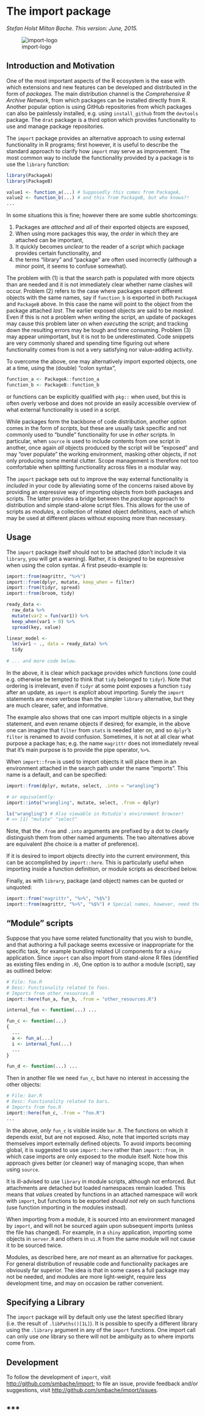 <!--
%\VignetteEngine{knitr::rmarkdown}
%\VignetteIndexEntry{import}
-->

The import package
===================

*Stefan Holst Milton Bache. This version: June, 2015.*

![import-logo](import.png)

## Introduction and Motivation
One of the most important aspects of the R ecosystem is the ease with which
extensions and new features can be developed and distributed in the form of
*packages.* The main distribution channel is the *Comprehensive R
Archive Network*, from which packages can be installed directly from
R. Another popular option is using GitHub repositories from which packages can
also be painlessly installed, e.g. using `install_github` from the 
`devtools` package. The `drat` package is a third option which provides 
functionality to use and manage package repositories.

The `import` package provides an alternative approach to *using* external 
functionality in R programs; first however, it is useful to describe the standard 
approach to clarify how `import` may serve as improvement.
The most common way to include the functionality provided by a package is to use
the `library` function:

```{r, eval = FALSE}
library(PackageA)
library(PackageB)

value1 <- function_a(...) # Supposedly this comes from PackageA, 
value2 <- function_b(...) # and this from PackageB, but who knows?!
...
```

In some situations this is fine; however there are some subtle shortcomings:

1. Packages are *attached* and *all* of their exported objects are exposed,
2. When using more packages this way, the *order* in which they are attached 
   can be important,
3. It quickly becomes *unclear* to the reader of a script which package
   provides certain functionality, and
4. the terms "library" and "package" are often used incorrectly 
   (although a minor point, it seems to confuse somewhat).

The problem with (1) is that the search path is populated with more
objects than are needed and it is not immediately clear whether name clashes
will occur. Problem (2) refers to the case where packages export
different objects with the same names, say if `function_b` is exported in both
`PackageA` and `PackageB` above. In this case the name will 
point to the object from the package attached *last*. The earlier exposed 
objects are said to be *masked*. Even if this is not a problem
when *writing* the script, an update of packages may cause this problem
later on when *executing* the script; and tracking down the resulting 
errors may be tough and time consuming. Problem (3) may appear unimportant, 
but it is not to be underestimated. Code snippets are very commonly shared
and spending time figuring out where functionality comes from is not 
a very satisfying nor value-adding activity.

To overcome the above, one may alternatively import exported objects, one at a time, 
using the (double) "colon syntax",

```{r, eval = FALSE}
function_a <- PackageA::function_a
function_b <- PackageB::function_b
```

or functions can be explicitly qualified with `pkg::` when used, but this is often 
overly verbose and does not provide an easily accessible overview of what
external functionality is used in a script.

While packages form the backbone of code distribution, another option comes
in the form of *scripts*, but these are usually task specific and not
commonly used to "bundle" functionality for use in *other* scripts. In 
particular, when `source` is used to include contents from one script in 
another, once again *all* objects produced by the script will be "exposed"
and may "over populate" the working environment, masking other objects, 
if not only producing some mental clutter. Scope management is therefore not too 
comfortable when splitting functionality across files in a modular way.


The `import` package sets out to improve the way external functionality 
is *included* in your code by alleviating some of the concerns raised above by
providing an expressive way of importing objects from both packages and
scripts. The latter provides a bridge between the *package* approach to
distribution and simple stand-alone script files. This allows for the use of scripts
as *modules*, a collection of related object definitions, each of which
may be used at different places without exposing more than necessary.

## Usage
The `import` package itself should not to be attached 
(don't include it via `library`, you will get a warning). Rather, it is designed
to be expressive when using the colon syntax. A first pseudo-example is:

```{r, eval = FALSE}
import::from(magrittr, "%>%")
import::from(dplyr, mutate, keep_when = filter)
import::from(tidyr, spread)
import::from(broom, tidy)

ready_data <-
  raw_data %>% 
  mutate(var2 = fun(var1)) %>% 
  keep_when(var1 > 0) %>% 
  spread(key, value) 

linear_model <- 
  lm(var1 ~ ., data = ready_data) %>% 
  tidy
  
# ... and more code below.
```

In the above, it is clear *which* package provides *which* functions
(one could e.g. otherwise be tempted to think that `tidy` belonged to
`tidyr`). Note that ordering is irrelevant, even if `tidyr` at some point
exposes a function `tidy` after an update, as `import` is *explicit* about
importing. Surely the `import` statements are more verbose than 
the simpler `library` alternative, but they are much clearer, safer, and
informative.

The example also shows that one can import multiple objects in a single
statement, and even rename objects if desired; for example, in the above 
one can imagine that `filter` from `stats` is needed later on, and so
`dplyr`'s `filter` is renamed to avoid confusion. Sometimes, it is 
not at all clear what purpose a package has; e.g. the name `magrittr` does
not immediately reveal that it's main purpose is to provide the pipe 
operator, `%>%`.

When `import::from` is used to import objects it will place them in an 
environment attached in the search path under the name "imports". This 
name is a default, and can be specified:

```{r, eval = FALSE}
import::from(dplyr, mutate, select, .into = "wrangling")

# or equivalently:
import::into("wrangling", mutate, select, .from = dplyr)

ls("wrangling") # Also viewable in Rstudio's environment browser!
# => [1] "mutate" "select"
```

Note, that the `.from` and `.into` arguments are prefixed by a dot to
clearly distinguish them from other named arguments. The two 
alternatives above are equivalent (the choice is a matter of preference).

If it is desired to import objects directly into the current environment, 
this can be accomplished by `import::here`. This is particularly 
useful when importing inside a function definition, or module scripts as
described below.

Finally, as with `library`, package (and object) names can be quoted or 
unquoted:

```{r, eval = FALSE}
import::from("magrittr", "%>%", "%$%")
import::from(magrittr, "%>%", "%$%") # Special names, however, need the quotes.
```


## "Module" scripts
Suppose that you have some related functionality that you wish to bundle, and
that authoring a full package seems excessive or inappropriate 
for the specific task, for example bundling related UI components for a `shiny` 
application. Since `import` can also import from stand-alone R files (identified
as existing files ending in `.R`), One option 
is to author a module (script), say as outlined below:

```{r, eval=FALSE}
# File: foo.R
# Desc: Functionality related to foos.
# Imports from other_resources.R
import::here(fun_a, fun_b, .from = "other_resources.R")

internal_fun <- function(...) ...

fun_c <- function(...) 
{
  ...
  a <- fun_a(...)
  i <- internal_fun(...)
  ...
}

fun_d <- function(...) ...
```

Then in another file we need `fun_c`, but have no interest in accessing the 
other objects:

```{r, eval = FALSE}
# File: bar.R
# Desc: Functionality related to bars. 
# Imports from foo.R
import::here(fun_c, .from = "foo.R")
...
```

In the above, *only* `fun_c` is visible inside `bar.R`. The 
functions on which it depends exist, but are not exposed. 
Also, note that imported scripts may themselves import externally defined 
objects. 
To avoid imports becoming global, it is suggested to 
use `import::here` rather than `import::from`, in which case
imports are only exposed to the module itself. Note how this approach
gives better (or cleaner) way of managing scope, than when using
`source`.

It is ill-advised to use `library` in module scripts, although not enforced. 
But attachments are detached but loaded namespaces remain loaded. 
This means that *values* created by functions in an attached 
namespace will work with `import`, but functions to be exported *should not* 
rely on such functions (use function importing in the modules instead).

When importing from a module, it is sourced into an environment
managed by `import`, and will not be sourced again upon subsequent 
imports (unless the file has changed). For example, in a `shiny` 
application, importing some
objects in `server.R` and others in `ui.R` from the same module will not
cause it to be sourced twice.

Modules, as described here, are *not* meant as an alternative for packages.
For general distribution of reusable code and functionality packages are 
obviously far superior.
The idea is that in some cases a full package may not be needed, and
modules are more light-weight, require less development time, and may 
on occasion be rather convenient.

## Specifying a Library
The `import` package will by default only use the latest specified library
(i.e. the result of `.libPaths()[1L]`). It is possible to specify a different
library using the `.library` argument in any of the `import` functions.
One import call can only use *one* library so there will not be ambiguity
as to where imports come from.

## Development
To follow the development of `import`, visit 
[http://github.com/smbache/import](http://github.com/smbache/import); 
to file an issue, provide feedback and/or suggestions, visit 
[http://github.com/smbache/import/issues](http://github.com/smbache/import/issues).

## ***


